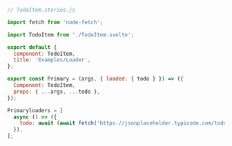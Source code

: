 ```js
// TodoItem.stories.js

import fetch from 'node-fetch';

import TodoItem from './TodoItem.svelte';

export default {
  component: TodoItem,
  title: 'Examples/Loader',
};

export const Primary = (args, { loaded: { todo } }) => ({
  Component: TodoItem,
  props: { ...args, ...todo },
});

Primaryloaders = [
  async () => ({
    todo: await (await fetch('https://jsonplaceholder.typicode.com/todos/1')).json(),
  }),
];
```